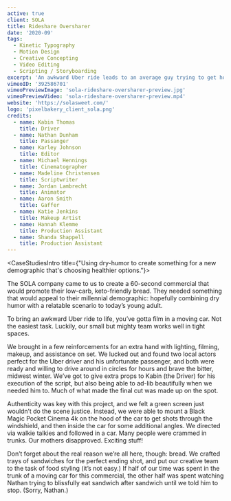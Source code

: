 ```yaml
---
active: true
client: SOLA
title: Rideshare Oversharer
date: '2020-09'
tags:
  - Kinetic Typography
  - Motion Design
  - Creative Concepting
  - Video Editing
  - Scripting / Storyboarding
excerpt: 'An awkward Uber ride leads to an average guy trying to get home to find peace in a sandwhich made with keto-friendly, carb-concious SOLA bread.'
vimeoID: '392586701'
vimeoPreviewImage: 'sola-rideshare-oversharer-preview.jpg'
vimeoPreviewVideo: 'sola-rideshare-oversharer-preview.mp4'
website: 'https://solasweet.com/'
logo: 'pixelbakery_client_sola.png'
credits:
  - name: Kabin Thomas
    title: Driver
  - name: Nathan Dunham
    title: Passanger
  - name: Karley Johnson
    title: Editor
  - name: Michael Hennings
    title: Cinematographer
  - name: Madeline Christensen
    title: Scriptwriter
  - name: Jordan Lambrecht
    title: Animator
  - name: Aaron Smith
    title: Gaffer
  - name: Katie Jenkins
    title: Makeup Artist
  - name: Hannah Klemme
    title: Production Assistant
  - name: Shanda Shappell
    title: Production Assistant
---
```


<CaseStudiesIntro title={"Using dry-humor to create something for a new demographic that's choosing healthier options."}>

The SOLA company came to us to create a 60-second commercial that would promote their low-carb, keto-friendly bread. They needed something that would appeal to their millennial demographic: hopefully combining dry humor with a relatable scenario to today’s young adult.

</CaseStudiesIntro>
<CaseStudiesTags/>
<CaseStudiesDescription textColor={'cream'} bgColor={'pink-light'} headerColor={'pink'} header={'Process'}>

To bring an awkward Uber ride to life, you’ve gotta film in a moving car. Not the easiest task. Luckily, our small but mighty team works well in tight spaces.

We brought in a few reinforcements for an extra hand with lighting, filming, makeup, and assistance on set. We lucked out and found two local actors perfect for the Uber driver and his unfortunate passenger, and both were ready and willing to drive around in circles for hours and brave the bitter, midwest winter. We’ve got to give extra props to Kabin (the Driver) for his execution of the script, but also being able to ad-lib beautifully when we needed him to. Much of what made the final cut was made up on the spot.

Authenticity was key with this project, and we felt a green screen just wouldn’t do the scene justice. Instead, we were able to mount a Black Magic Pocket Cinema 4k on the hood of the car to get shots through the windshield, and then inside the car for some additional angles. We directed via walkie talkies and followed in a car. Many people were crammed in trunks. Our mothers disapproved. Exciting stuff!

Don’t forget about the real reason we’re all here, though: bread. We crafted trays of sandwiches for the perfect ending shot, and put our creative team to the task of food styling (it’s not easy.) If half of our time was spent in the trunk of a moving car for this commercial, the other half was spent watching Nathan trying to blissfully eat sandwich after sandwich until we told him to stop. (Sorry, Nathan.)

</CaseStudiesDescription>
